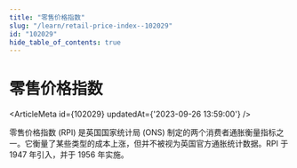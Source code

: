 ```yaml
---
title: "零售价格指数"
slug: "/learn/retail-price-index--102029"
id: "102029"
hide_table_of_contents: true
---
```



# 零售价格指数

<ArticleMeta id={102029} updatedAt={'2023-09-26 13:59:00'} />
<div className='border-solid border-b border-t-0 my-4 border-[var(--ifm-color-gray-300)]' />

零售价格指数 (RPI) 是英国国家统计局 (ONS) 制定的两个消费者通胀衡量指标之一。它衡量了某些类型的成本上涨，但并不被视为英国官方通胀统计数据。RPI 于 1947 年引入，并于 1956 年实施。
